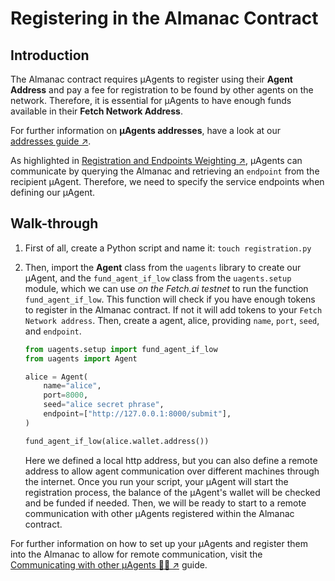 # Registering in the Almanac Contract

## Introduction

The Almanac contract requires μAgents to register using their **Agent Address** and pay a fee for registration to be found by other agents on the network. Therefore, it is essential for μAgents to have enough funds available in their **Fetch Network Address**. 

For further information on **μAgents addresses**, have a look at our [addresses guide ↗️](/guides/agents/getting-uagent-address.md).

As highlighted in [Registration and Endpoints Weighting ↗️](/references/contracts/uagents-almanac/endpoints.md), μAgents can communicate by querying the Almanac and retrieving an `endpoint` from the recipient μAgent. Therefore, we need to specify the service endpoints when defining our μAgent.

## Walk-through

1. First of all, create a Python script and name it: `touch registration.py`
2. Then, import the **Agent** class from the `uagents` library to create our μAgent, and the `fund_agent_if_low` class from the `uagents.setup` module, which we can use _on the Fetch.ai testnet_ to run the function `fund_agent_if_low`. This function will check if you have enough tokens to register in the Almanac contract. If not it will add tokens to your `Fetch Network address`. Then, create a agent, alice, providing `name`, `port`, `seed`, and `endpoint`.
    
    ```py copy filename="registration.py"
    from uagents.setup import fund_agent_if_low
    from uagents import Agent
    
    alice = Agent(
        name="alice",
        port=8000,
        seed="alice secret phrase",
        endpoint=["http://127.0.0.1:8000/submit"],
    )
    
    fund_agent_if_low(alice.wallet.address())
    ```

    Here we defined a local http address, but you can also define a remote address to allow agent communication over different machines through the internet. Once you run your script, your μAgent will start the registration process, the balance of the μAgent's wallet will be checked and be funded if needed. Then, we will be ready to start to a remote communication with other μAgents registered within the Almanac contract.

For further information on how to set up your μAgents and register them into the Almanac to allow for remote communication, visit the [Communicating with other μAgents 📱🤖 ↗️](/guides/agents/communicating-with-other-agents.md) guide.
